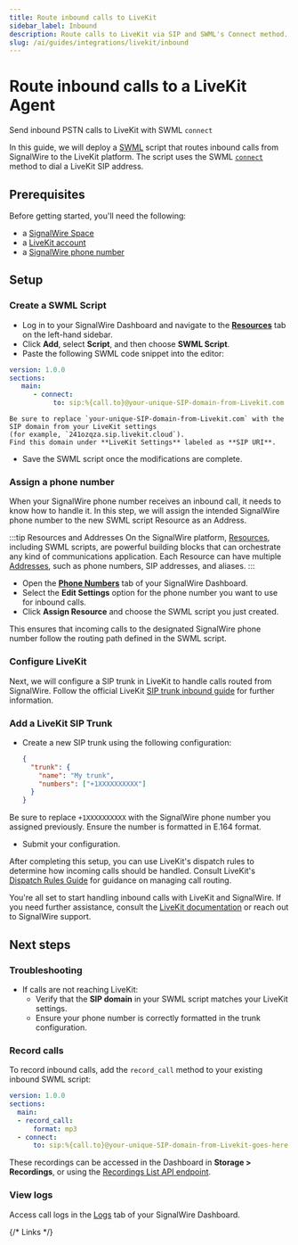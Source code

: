 ```yaml
---
title: Route inbound calls to LiveKit
sidebar_label: Inbound
description: Route calls to LiveKit via SIP and SWML's Connect method.
slug: /ai/guides/integrations/livekit/inbound
---
```



# Route inbound calls to a LiveKit Agent

<Subtitle>Send inbound PSTN calls to LiveKit with SWML `connect`</Subtitle>

In this guide, we will deploy a 
[SWML](/swml) 
script that routes inbound calls from SignalWire to the LiveKit platform.
The script uses the SWML [`connect`](/swml/methods/connect) method
to dial a LiveKit SIP address.

## Prerequisites

Before getting started, you'll need the following:

  - a [SignalWire Space][signup]
  - a [LiveKit account][livekit]
  - a [SignalWire phone number][buy-phone] 

## Setup

<Steps>

### Create a SWML Script

<CreateSWML/>

  - Log in to your SignalWire Dashboard and navigate to the [**Resources**](https://my.signalwire.com/?page=resources) tab on the left-hand sidebar.
  - Click **Add**, select **Script**, and then choose **SWML Script**.
  - Paste the following SWML code snippet into the editor:

```yaml
version: 1.0.0
sections:
   main:
      - connect:
           to: sip:%{call.to}@your-unique-SIP-domain-from-Livekit.com
```

	Be sure to replace `your-unique-SIP-domain-from-Livekit.com` with the SIP domain from your LiveKit settings
	(for example, `241ozqza.sip.livekit.cloud`).
	Find this domain under **LiveKit Settings** labeled as **SIP URI**.

  - Save the SWML script once the modifications are complete.

### Assign a phone number

When your SignalWire phone number receives an inbound call, it needs to know how to handle it.
In this step, we will assign the intended SignalWire phone number to the
new SWML script Resource as an Address.

:::tip Resources and Addresses
On the SignalWire platform, 
[Resources](/platform/call-fabric/resources),
including SWML scripts,
are powerful building blocks that can orchestrate any kind of communications application.
Each Resource can have multiple
[Addresses](/platform/call-fabric/addresses),
such as phone numbers, SIP addresses, and aliases.
:::

  - Open the [**Phone Numbers**](https://my.signalwire.com/?page=phone_numbers) tab of your SignalWire Dashboard.
  - Select the **Edit Settings** option for the phone number you want to use for inbound calls.
  - Click **Assign Resource** and choose the SWML script you just created.

This ensures that incoming calls to the designated SignalWire phone number follow the routing path defined in the SWML script.

### Configure LiveKit

Next, we will configure a SIP trunk in LiveKit to handle calls routed from SignalWire. 
Follow the official LiveKit 
[SIP trunk inbound guide](https://docs.livekit.io/sip/trunk-inbound/) 
for further information.

### Add a LiveKit SIP Trunk

  - Create a new SIP trunk using the following configuration:

    ```json
    {
      "trunk": {
        "name": "My trunk",
        "numbers": ["+1XXXXXXXXXX"]
      }
    }
    ```

Be sure to replace `+1XXXXXXXXXX` with the SignalWire phone number you assigned previously. 
Ensure the number is formatted in E.164 format.

  - Submit your configuration.

</Steps>

After completing this setup, you can use LiveKit's dispatch rules to determine how incoming calls should be handled.
Consult LiveKit's 
[Dispatch Rules Guide](https://docs.livekit.io/sip/dispatch-rule/)
for guidance on managing call routing.

You're all set to start handling inbound calls with LiveKit and SignalWire. 
If you need further assistance, consult the 
[LiveKit documentation](https://docs.livekit.io) 
or reach out to SignalWire support.

## Next steps

### Troubleshooting

- If calls are not reaching LiveKit:
    - Verify that the **SIP domain** in your SWML script matches your LiveKit settings.
    - Ensure your phone number is correctly formatted in the trunk configuration.

### Record calls

To record inbound calls, add the `record_call` method to your existing inbound SWML script:
```yaml
version: 1.0.0
sections:
  main:
  - record_call:
      format: mp3
  - connect:
      to: sip:%{call.to}@your-unique-SIP-domain-from-Livekit-goes-here.com
```

These recordings can be accessed in the Dashboard in **Storage > Recordings**,
or using the 
[Recordings List API endpoint](/rest/signalwire-rest/endpoints/space/recordings-list).

### View logs

Access call logs in the 
[Logs](https://my.signalwire.com/?page=logs)
tab of your SignalWire Dashboard.


{/* Links */}

[signup]: https://signalwire.com/signup "Sign up for a SignalWire Space."
[livekit]: https://cloud.livekit.io/login "Sign up for a LiveKit account."
[buy-phone]: /platform/phone-numbers/getting-started/buying-a-phone-number/ "Buy a phone number in the SignalWire dashboard."
